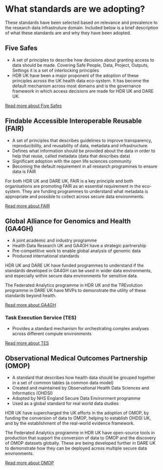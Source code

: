 # What standards are we adopting?

These standards have been selected based on relevance and prevalence to the research data infrastruture domain. Included below is a brief description of what these standards are and why they have been adopted.

## Five Safes
- A set of principles to describe how decisions about granting access to data should be made. Covering Safe People, Data, Project, Outputs, Settings it is a set of interlocking principles
- HDR UK have been a major proponent of the adoption of these principles across the UK health data eco-system. It has become the default mechanism across most domains and is the governance framework in which access decisions are made for HDR UK and DARE UK.

[Read more about Five Safes](https://ukdataservice.ac.uk/help/secure-lab/what-is-the-five-safes-framework/)

## Findable Accessible Interoperable Reusable (FAIR)
- A set of principles that describes guidelines to improve transparency, reproducibility, and reusability of data, metadata and infrastructure.
- Defines what information should be provided about the data in order to help that reuse, called metadata (data that describes data)
- Significant adoption with the open life sciences community
- Becoming the default requirement in all research programmes to ensure data is FAIR

For both HDR UK and DARE UK, FAIR is a key principle and both organisations are promoting FAIR as an essential requirement in the eco-system. They are funding programmes to understand what metadata is appropriate and possible to collect across secure data environments.

[Read more about FAIR](https://www.go-fair.org/fair-principles/)

## Global Alliance for Genomics and Health (GA4GH)
- A joint academic and industry programme
- Health Data Research UK and GA4GH have a strategic partnership
- Pre-competitive work to enable global analysis of genomic data
- Produced international standards

HDR UK and DARE UK have funded programmes to understand if the standards developed in GA4GH can be used in wider data environments, and especially within secure data environments for sensitive data.

The Federated Analytics programme in HDR UK and the TREvolution programme in DARE UK have MVPs to demonstrate the utility of these standards beyond health.

[Read more about GA4GH](https://www.ga4gh.org)

### Task Execution Service (TES)
- Provides a standard mechanism for orchestrating complex analyses across different compute environments

[Read more about TES](https://www.ga4gh.org/product/task-execution-service-tes/)

## Observational Medical Outcomes Partnership (OMOP)
- A standard that describes how health data should be grouped together in a set of common tables (a common data model)
- Created and maintained by Observational Health Data Sciences and Informatics (OHDSI)
- Adopted by NHS England Secure Data Environment programme
- Used as a global standard for real world data studies

HDR UK have supercharged the UK efforts in the adoption of OMOP, by funding the conversion of data to OMOP, helping to establish OHDSI UK, and by the establishment of the real-world evidence framework.

The Federated Analytics programme in HDR UK have open-source tools in production that support the conversion of data to OMOP and the discovery of OMOP datasets globally. These are being developed further in DARE UK to demonstrate how they can be deployed across multiple secure data environments.

[Read more about OMOP](https://www.ohdsi.org/data-standardization/)

